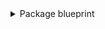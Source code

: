<details>
<summary>Package blueprint</summary>
```json showLineNumbers
{
  "identifier": "package",
  "title": "Package",
  "icon": "Package",
  "schema": {
    "properties": {
      "package": {
        "icon": "DefaultProperty",
        "type": "string",
        "title": "Package"
      },
      "version": {
        "icon": "DefaultProperty",
        "type": "string",
        "title": "Version"
      }
    },
    "required": [
      "package",
      "version"
    ]
  },
  "mirrorProperties": {},
  "calculationProperties": {},
  "aggregationProperties": {},
  "relations": {}
}
```
</details>